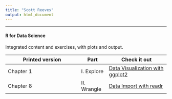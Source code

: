 ```yaml
---
title: "Scott Reeves"
output: html_document
---
```


***

#### R for Data Science
Integrated content and exercises, with plots and output.


Printed version | Part | Check it out
----------------|------|-------------
Chapter 1 | I. Explore | [Data Visualization with ggplot2](./r4ds/Chapter1.html)
Chapter 8 | II. Wrangle | [Data Import with readr](./r4ds/Chapter8.html)